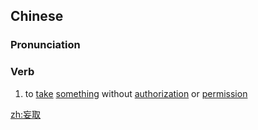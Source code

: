 ==Chinese==
{{zh-forms}}

===Pronunciation===
{{zh-pron
|m=wàngqǔ
|c=mong5 ceoi2
|mn=qz,xm:bōng-chhú/zz:bōng-chhí
|cat=v
}}

===Verb===
{{zh-verb}}

# to [[take]] [[something]] without [[authorization]] or [[permission]]

[[zh:妄取]]
